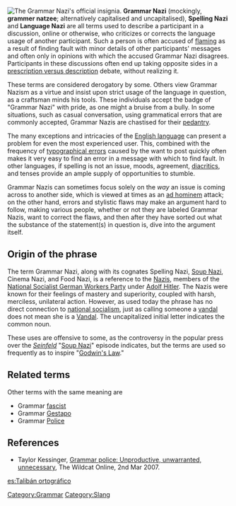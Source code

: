 {{Unreferenced|date=November 2006}}
{{OR}}
[[Image:GrammarNazi.jpg|thumb|The Grammar Nazi's official insignia.]]
'''Grammar Nazi''' (mockingly, '''grammer natzee'''; alternatively capitalised and uncapitalised), '''Spelling Nazi''' and '''Language Nazi''' are all terms used to describe a participant in a discussion, online or otherwise, who criticizes or corrects the language usage of another participant. Such a person is often accused of [[flaming]] as a result of finding fault with minor details of other participants' messages and often only in opinions with which the accused Grammar Nazi disagrees. Participants in these discussions often end up taking opposite sides in a [[Prescription and description|prescription versus description]] debate, without realizing it.

These terms are considered derogatory by some. Others view Grammar Nazism as a virtue and insist upon strict usage of the language in question, as a craftsman minds his tools. These individuals accept the badge of "Grammar Nazi" with pride, as one might a bruise from a bully. In some situations, such as casual conversation, using grammatical errors that are commonly accepted, Grammar Nazis are chastised for their [[pedant]]ry.

The many exceptions and intricacies of the [[English language]] can present a problem for even the most experienced user. This, combined with the frequency of [[typographical error]]s caused by the want to post quickly often makes it very easy to find an error in a message with which to find fault. In other languages, if spelling is not an issue, moods, agreement, [[diacritic]]s, and tenses provide an ample supply of opportunities to stumble.

Grammar Nazis can sometimes focus solely on the ''way'' an issue is coming across to another side, which is viewed at times as an [[ad hominem]] attack; on the other hand, errors and stylistic flaws may make an argument hard to follow, making various people, whether or not they are labeled Grammar Nazis, want to correct the flaws, and then after they have sorted out what the substance of the statement(s) in question is, dive into the argument itself.

==Origin of the phrase==
The term Grammar Nazi, along with its cognates Spelling Nazi, [[Soup Nazi]], Cinema Nazi, and Food Nazi, is a reference to the [[Nazism|Nazis]], members of the [[National Socialist German Workers Party]] under [[Adolf Hitler]]. The Nazis were known for their feelings of mastery and superiority, coupled with harsh, merciless, unilateral action. However, as used today the phrase has no direct connection to [[National Socialist German Workers Party|national socialism]], just as calling someone a [[vandalism|vandal]] does not mean she is a [[Vandals|Vandal]]. The uncapitalized initial letter indicates the common noun.

These uses are offensive to some, as the controversy in the popular press over the ''[[Seinfeld]]'' "[[Soup Nazi]]" episode indicates, but the terms are used so frequently as to inspire "[[Godwin's Law]]."

==Related terms==
Other terms with the same meaning are
* Grammar [[Fascism|fascist]]
* Grammar [[Gestapo]]
* Grammar [[Police]]



== References ==
* Taylor Kessinger, [http://media.wildcat.arizona.edu/media/storage/paper997/news/2007/03/02/Opinions/Grammar.Police.Unproductive.Unwarranted.Unnecessary-2753993.shtml Grammar police: Unproductive, unwarranted, unnecessary], The Wildcat Online, 2nd Mar 2007.

[[Category:Grammar]]
[[Category:Slang]]

[[es:Talibán ortográfico]]